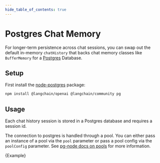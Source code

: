 ```yaml
---
hide_table_of_contents: true
---
```



# Postgres Chat Memory

For longer-term persistence across chat sessions, you can swap out the default in-memory `chatHistory` that backs chat memory classes like `BufferMemory` for a [Postgres](https://www.postgresql.org/) Database.

## Setup

First install the [node-postgres](https://node-postgres.com/) package:


<IntegrationInstallTooltip></IntegrationInstallTooltip>

```bash npm2yarn
npm install @langchain/openai @langchain/community pg
```

## Usage

Each chat history session is stored in a Postgres database and requires a session id.

The connection to postgres is handled through a pool. You can either pass an instance of a pool via the `pool` parameter or pass a pool config via the `poolConfig` parameter. See [pg-node docs on pools](https://node-postgres.com/apis/pool)
for more information.


<CodeBlock language="typescript">{Example}</CodeBlock>
